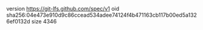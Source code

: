 version https://git-lfs.github.com/spec/v1
oid sha256:04e473e910d9c86ccead534adee74124f4b471163cb117b00ed5a1326ef0132d
size 4346
